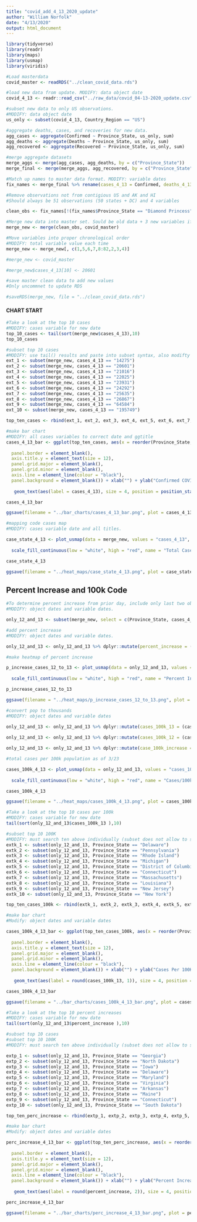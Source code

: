 ```yaml
---
title: "covid_add_4_13_2020_update"
author: "William Norfolk"
date: "4/13/2020"
output: html_document
---
```


```r
library(tidyverse)
library(readr)
library(maps)
library(usmap)
library(viridis)
```

```r
#Load masterdata
covid_master <- readRDS("../clean_covid_data.rds")
```


```r
#load new data from update. MODIFY: data object date
covid_4_13 <- readr::read_csv("../raw_data/covid_04-13-2020_update.csv")
```

```r
#subset new data to only US observations. 
#MODIFY: data object date
us_only <- subset(covid_4_13, Country_Region == "US")
```

```r
#aggregate deaths, cases, and recoveries for new data. 
agg_cases <- aggregate(Confirmed ~ Province_State, us_only, sum)
agg_deaths <- aggregate(Deaths ~ Province_State, us_only, sum)
agg_recovered <- aggregate(Recovered ~ Province_State, us_only, sum)
```

```r
#merge aggregate datasets
merge_aggs <- merge(agg_cases, agg_deaths, by = c("Province_State"))
merge_final <- merge(merge_aggs, agg_recovered, by = c("Province_State"))
```

```r
#Match up names to master data format. MODIFY: variable dates
fix_names <- merge_final %>% rename(cases_4_13 = Confirmed, deaths_4_13 = Deaths, recov_4_13 = Recovered)
```

```r
#Remove observations not from contigious US and AK and HI
#Should always be 51 observations (50 states + DC) and 4 variables

clean_obs <- fix_names[!(fix_names$Province_State == "Diamond Princess" | fix_names$Province_State == "Grand Princess" | fix_names$Province_State == "Guam" | fix_names$Province_State == "Puerto Rico" | fix_names$Province_State == "United States Virgin Islands" | fix_names$Province_State == "US" | fix_names$Province_State == "American Samoa" | fix_names$Province_State == "Northern Mariana Islands" | fix_names$Province_State == "Virgin Islands" | fix_names$Province_State == "Wuhan Evacuee" | fix_names$Province_State == "Recovered"),]
```

```r
#Merge new data into master set. Sould be old data + 3 new variables if successful
merge_new <- merge(clean_obs, covid_master)
```

```r
#Move variables into proper chronological order
#MODIFY: total variable value each time
merge_new <- merge_new[, c(1,5,6,7,8:82,2,3,4)]
```

```r
#merge_new <- covid_master
```

```r
#merge_new$cases_4_13[10] <- 20601
```


```r
#save master clean data to add new values
#Only uncommnet to update RDS

#saveRDS(merge_new, file = "../clean_covid_data.rds")
```

#### CHART START

```r
#Take a look at the top 10 cases
#MODIFY: cases variable for new date
top_10_cases <- tail(sort(merge_new$cases_4_13),10)
top_10_cases
```

```r
#subset top 10 cases
#MODIFY: use tail() results and paste into subset syntax, also modifty cases date value
ext_1 <- subset(merge_new, cases_4_13 == "14275")
ext_2 <- subset(merge_new, cases_4_13 == "20601")
ext_3 <- subset(merge_new, cases_4_13 == "21016")
ext_4 <- subset(merge_new, cases_4_13 == "22025")
ext_5 <- subset(merge_new, cases_4_13 == "23931")
ext_6 <- subset(merge_new, cases_4_13 == "24292")
ext_7 <- subset(merge_new, cases_4_13 == "25635")
ext_8 <- subset(merge_new, cases_4_13 == "26867")
ext_9 <- subset(merge_new, cases_4_13 == "64584")
ext_10 <- subset(merge_new, cases_4_13 == "195749")

top_ten_cases <- rbind(ext_1, ext_2, ext_3, ext_4, ext_5, ext_6, ext_7, ext_8, ext_9, ext_10)
```

```r
#make bar chart
#MODIFY: all cases variables to correct date and ggtitle
cases_4_13_bar <- ggplot(top_ten_cases, aes(x = reorder(Province_State, -cases_4_13), cases_4_13)) + geom_bar(aes(fill = reorder(Province_State, -cases_4_13)),stat = "identity") + theme(axis.text.x = element_text(angle = 45, hjust = 1),
                                                                                                   legend.position = "none",                                                                        axis.text=element_text(size=12),
  panel.border = element_blank(), 
  axis.title.y = element_text(size = 12),
  panel.grid.major = element_blank(),
  panel.grid.minor = element_blank(),
  axis.line = element_line(colour = "black"),
  panel.background = element_blank()) + xlab("") + ylab("Confirmed COVID-19 Cases") + ggtitle("Top Ten Confirmed COVID-19 Cases by State 4/13/2020") +
  
   geom_text(aes(label = cases_4_13), size = 4, position = position_stack(vjust = 0.8))

cases_4_13_bar 
```

```r
ggsave(filename = "../bar_charts/cases_4_13_bar.png", plot = cases_4_13_bar)
```

```r
#mapping code cases map
#MODIFY: cases variable date and all titles.

case_state_4_13 <- plot_usmap(data = merge_new, values = "cases_4_13", color = "black") + 
  
  scale_fill_continuous(low = "white", high = "red", name = "Total Cases", label = scales::comma) + theme(legend.position = "right", plot.title = element_text(color = "black", size = 15, face = "bold"), plot.subtitle = element_text(color = "black", size = 10, face = "italic")) + labs(title = "COVID-19 Confirmed Cases by State", subtitle = "Data as of: 4/13/2020")

case_state_4_13
```

```r
ggsave(filename = "../heat_maps/case_state_4_13.png", plot = case_state_4_13)
```

## Percent Increase and 100k Code

```r
#To determine percent increase from prior day, include only last two observations
#MODIFY: object dates and variable dates.

only_12_and_13 <- subset(merge_new, select = c(Province_State, cases_4_13, cases_4_12, fips, total_pop))
```




```r
#add percent increase
#MODIFY: object dates and variable dates.

only_12_and_13 <- only_12_and_13 %>% dplyr::mutate(percent_increase = (cases_4_13 - cases_4_12) / cases_4_12 * 100)
```

```r
#make heatmap of percent increase

p_increase_cases_12_to_13 <- plot_usmap(data = only_12_and_13, values = "percent_increase", color = "black") + 
  
  scale_fill_continuous(low = "white", high = "red", name = "Percent Increase", label = scales::comma) + theme(legend.position = "right", plot.title = element_text(color = "black", size = 15, face = "bold"), plot.subtitle = element_text(color = "black", size = 10, face = "italic")) + labs(title = "Percent Increase of Confirmed COVID-19 Cases by State", subtitle = "From: 4/12/2020-4/13/2020")

p_increase_cases_12_to_13
```

```r
ggsave(filename = "../heat_maps/p_increase_cases_12_to_13.png", plot = p_increase_cases_12_to_13)
```

```r
#convert pop to thousands
#MODIFY: object dates and variable dates

only_12_and_13 <- only_12_and_13 %>% dplyr::mutate(cases_100k_13 = (cases_4_13 / total_pop) *100000)
  
only_12_and_13 <- only_12_and_13 %>% dplyr::mutate(cases_100k_12 = (cases_4_12 / total_pop) * 100000)

only_12_and_13 <- only_12_and_13 %>% dplyr::mutate(case_100k_increase = (cases_100k_13 - cases_100k_12) / cases_100k_12 *100)

```

```r
#total cases per 100k population as of 3/23

cases_100k_4_13 <- plot_usmap(data = only_12_and_13, values = "cases_100k_13", color = "black") + 
  
  scale_fill_continuous(low = "white", high = "red", name = "Cases/100k Population", label = scales::comma) + theme(legend.position = "right", plot.title = element_text(color = "black", size = 15, face = "bold"), plot.subtitle = element_text(color = "black", size = 10, face = "italic")) + labs(title = "COVID-19 Confirmed Cases Per 100K Individuals by State", subtitle = "Data as of: 4/13/2020")

cases_100k_4_13
```

```r
ggsave(filename = "../heat_maps/cases_100k_4_13.png", plot = cases_100k_4_13)
```

```r
#Take a look at the top 10 cases per 100k
#MODIFY: cases variable for new date
tail(sort(only_12_and_13$cases_100k_13 ),10)
```


```r
#subset top 10 100K
#MODIFY: must search ten above individually (subset does not allow to select by these values for some reason...) and past the states in the code below.Also modify variable and object date names.
extk_1 <- subset(only_12_and_13, Province_State == "Delaware")
extk_2 <- subset(only_12_and_13, Province_State == "Pennsylvania")
extk_3 <- subset(only_12_and_13, Province_State == "Rhode Island")
extk_4 <- subset(only_12_and_13, Province_State == "Michigan")
extk_5 <- subset(only_12_and_13, Province_State == "District of Columbia")
extk_6 <- subset(only_12_and_13, Province_State == "Connecticut")
extk_7 <- subset(only_12_and_13, Province_State == "Massachusetts")
extk_8 <- subset(only_12_and_13, Province_State == "Louisiana")
extk_9 <- subset(only_12_and_13, Province_State == "New Jersey")
extk_10 <- subset(only_12_and_13, Province_State == "New York")

top_ten_cases_100k <- rbind(extk_1, extk_2, extk_3, extk_4, extk_5, extk_6, extk_7, extk_8, extk_9, extk_10)
```

```r
#make bar chart
#Modify: object dates and variable dates

cases_100k_4_13_bar <- ggplot(top_ten_cases_100k, aes(x = reorder(Province_State, -cases_100k_13), cases_100k_13)) + geom_bar(aes(fill = reorder(Province_State, -cases_100k_13)), stat = "identity") + theme(axis.text.x = element_text(angle = 45, hjust = 1),
                                                                                                   legend.position = "none",                                                                        axis.text=element_text(size=12),
  panel.border = element_blank(),   
  axis.title.y = element_text(size = 12),
  panel.grid.major = element_blank(),
  panel.grid.minor = element_blank(),
  axis.line = element_line(colour = "black"),
  panel.background = element_blank()) + xlab("") + ylab("Cases Per 100K Individuals") + ggtitle("Top Ten COVID-19 Confirmed Cases Per 100K Individuals by State 4/13/2020") +
  
   geom_text(aes(label = round(cases_100k_13, 1)), size = 4, position = position_stack(vjust = 0.8))

cases_100k_4_13_bar
```

```r
ggsave(filename = "../bar_charts/cases_100k_4_13_bar.png", plot = cases_100k_4_13_bar)
```

```r
#Take a look at the top 10 percent increases
#MODIFY: cases variable for new date
tail(sort(only_12_and_13$percent_increase ),10)
```

```r
#subset top 10 cases
#subset top 10 100K
#MODIFY: must search ten above individually (subset does not allow to select by these values for some reason...) and past the states in the code below.Also modify variable and object date names.

extp_1 <- subset(only_12_and_13, Province_State == "Georgia")
extp_2 <- subset(only_12_and_13, Province_State == "North Dakota")
extp_3 <- subset(only_12_and_13, Province_State == "Iowa")
extp_4 <- subset(only_12_and_13, Province_State == "Delaware")
extp_5 <- subset(only_12_and_13, Province_State == "Maryland")
extp_6 <- subset(only_12_and_13, Province_State == "Virginia")
extp_7 <- subset(only_12_and_13, Province_State == "Arkansas")
extp_8 <- subset(only_12_and_13, Province_State == "Maine")
extp_9 <- subset(only_12_and_13, Province_State == "Connecticut")
extp_10 <- subset(only_12_and_13, Province_State == "South Dakota")

top_ten_perc_increase <- rbind(extp_1, extp_2, extp_3, extp_4, extp_5, extp_6, extp_7, extp_8, extp_9, extp_10)
```

```r
#make bar chart
#Modify: object dates and variable dates

perc_increase_4_13_bar <- ggplot(top_ten_perc_increase, aes(x = reorder(Province_State, -percent_increase), percent_increase)) + geom_bar(aes(fill = reorder(Province_State, -percent_increase)), stat = "identity") + theme(axis.text.x = element_text(angle = 45, hjust = 1),
                                                                                                   legend.position = "none",                                                                        axis.text=element_text(size=12),
  panel.border = element_blank(),   
  axis.title.y = element_text(size = 12),
  panel.grid.major = element_blank(),
  panel.grid.minor = element_blank(),
  axis.line = element_line(colour = "black"),
  panel.background = element_blank()) + xlab("") + ylab("Percent Increase") + ggtitle("COVID-19: Top Ten Percent Increase by State from 4/12/20-4/13/20") +
  
   geom_text(aes(label = round(percent_increase, 2)), size = 4, position = position_stack(vjust = 0.8))

perc_increase_4_13_bar
```

```r
ggsave(filename = "../bar_charts/perc_increase_4_13_bar.png", plot = perc_increase_4_13_bar)
```